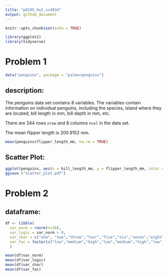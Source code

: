 ```yaml
---
title: "p8105_hw1_sc4934"
output: github_document
---
```


```r
knitr::opts_chunk$set(echo = TRUE)
```



```r
library(ggplot2)
library(tidyverse)
```



# Problem 1

```r
data("penguins", package = "palmerpenguins")
```

## description: 
The penguins data set contains 8 variables. The variables contain information on individual penguins, including the species, island where they are located, bill length in mm, bill depth in mm, etc. 

There are 344 rows `nrow` and 8 columns `ncol` in the data set.

The mean flipper length is 200.9152 mm. 

```r
mean(penguins$flipper_length_mm, na.rm = TRUE)
```


## Scatter Plot: 

```r
ggplot(penguins, aes(x = bill_length_mm, y = flipper_length_mm, color = species)) + geom_point()
ggsave ("scatter_plot.pdf")

```


# Problem 2

## dataframe:
```r
df <- tibble(
  var_norm = rnorm(n=10),
  var_logic = var_norm > 0,
  var_char = c("one", "two","three","four","five","six","seven","eight","nine","ten"),
  var_fac = factor(c("low","medium","high","low","medium","high","low","medium","high", "low" ))
  )

mean(df$var_norm)
mean(df$var_logic)
mean(df$var_char)
mean(df$var_fac)


```



